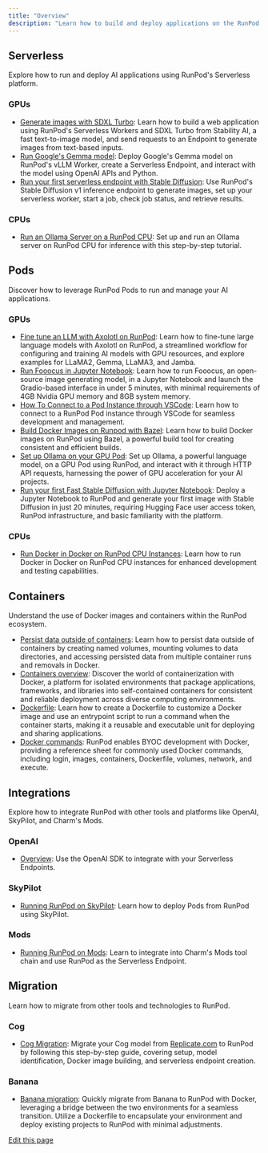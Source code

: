 ```yaml
---
title: "Overview"
description: "Learn how to build and deploy applications on the RunPod platform with this set of tutorials. Covering tools, technologies, and deployment methods, including Containers, Docker, and Serverless implementation."
---
```


## Serverless[​](#serverless "Direct link to Serverless")

Explore how to run and deploy AI applications using RunPod's Serverless platform.

### GPUs[​](#gpus "Direct link to GPUs")

* [Generate images with SDXL Turbo](/tutorials/serverless/gpu/generate-sdxl-turbo): Learn how to build a web application using RunPod's Serverless Workers and SDXL Turbo from Stability AI, a fast text-to-image model, and send requests to an Endpoint to generate images from text-based inputs.
* [Run Google's Gemma model](/tutorials/serverless/gpu/run-gemma-7b): Deploy Google's Gemma model on RunPod's vLLM Worker, create a Serverless Endpoint, and interact with the model using OpenAI APIs and Python.
* [Run your first serverless endpoint with Stable Diffusion](/tutorials/serverless/gpu/run-your-first): Use RunPod's Stable Diffusion v1 inference endpoint to generate images, set up your serverless worker, start a job, check job status, and retrieve results.

### CPUs[​](#cpus "Direct link to CPUs")

* [Run an Ollama Server on a RunPod CPU](/tutorials/serverless/cpu/run-ollama-inference): Set up and run an Ollama server on RunPod CPU for inference with this step-by-step tutorial.

## Pods[​](#pods "Direct link to Pods")

Discover how to leverage RunPod Pods to run and manage your AI applications.

### GPUs[​](#gpus-1 "Direct link to GPUs")

* [Fine tune an LLM with Axolotl on RunPod](/tutorials/pods/fine-tune-llm-axolotl): Learn how to fine-tune large language models with Axolotl on RunPod, a streamlined workflow for configuring and training AI models with GPU resources, and explore examples for LLaMA2, Gemma, LLaMA3, and Jamba.
* [Run Fooocus in Jupyter Notebook](/tutorials/pods/run-fooocus): Learn how to run Fooocus, an open-source image generating model, in a Jupyter Notebook and launch the Gradio-based interface in under 5 minutes, with minimal requirements of 4GB Nvidia GPU memory and 8GB system memory.
* [How To Connect to a Pod Instance through VSCode](/tutorials/pods/connect-to-vscode): Learn how to connect to a RunPod Pod instance through VSCode for seamless development and management.
* [Build Docker Images on Runpod with Bazel](/tutorials/pods/build-docker-images): Learn how to build Docker images on RunPod using Bazel, a powerful build tool for creating consistent and efficient builds.
* [Set up Ollama on your GPU Pod](/tutorials/pods/run-ollama): Set up Ollama, a powerful language model, on a GPU Pod using RunPod, and interact with it through HTTP API requests, harnessing the power of GPU acceleration for your AI projects.
* [Run your first Fast Stable Diffusion with Jupyter Notebook](/tutorials/pods/run-your-first): Deploy a Jupyter Notebook to RunPod and generate your first image with Stable Diffusion in just 20 minutes, requiring Hugging Face user access token, RunPod infrastructure, and basic familiarity with the platform.

### CPUs[​](#cpus-1 "Direct link to CPUs")

* [Run Docker in Docker on RunPod CPU Instances](/tutorials/pods/run-docker-in-docker): Learn how to run Docker in Docker on RunPod CPU instances for enhanced development and testing capabilities.

## Containers[​](#containers "Direct link to Containers")

Understand the use of Docker images and containers within the RunPod ecosystem.

* [Persist data outside of containers](/tutorials/introduction/containers/persist-data): Learn how to persist data outside of containers by creating named volumes, mounting volumes to data directories, and accessing persisted data from multiple container runs and removals in Docker.
* [Containers overview](/tutorials/introduction/containers/overview): Discover the world of containerization with Docker, a platform for isolated environments that package applications, frameworks, and libraries into self-contained containers for consistent and reliable deployment across diverse computing environments.
* [Dockerfile](/tutorials/introduction/containers/create-dockerfiles): Learn how to create a Dockerfile to customize a Docker image and use an entrypoint script to run a command when the container starts, making it a reusable and executable unit for deploying and sharing applications.
* [Docker commands](/tutorials/introduction/containers/docker-commands): RunPod enables BYOC development with Docker, providing a reference sheet for commonly used Docker commands, including login, images, containers, Dockerfile, volumes, network, and execute.

## Integrations[​](#integrations "Direct link to Integrations")

Explore how to integrate RunPod with other tools and platforms like OpenAI, SkyPilot, and Charm's Mods.

### OpenAI[​](#openai "Direct link to OpenAI")

* [Overview](/tutorials/migrations/openai/overview): Use the OpenAI SDK to integrate with your Serverless Endpoints.

### SkyPilot[​](#skypilot "Direct link to SkyPilot")

* [Running RunPod on SkyPilot](/integrations/skypilot): Learn how to deploy Pods from RunPod using SkyPilot.

### Mods[​](#mods "Direct link to Mods")

* [Running RunPod on Mods](/integrations/mods): Learn to integrate into Charm's Mods tool chain and use RunPod as the Serverless Endpoint.

## Migration[​](#migration "Direct link to Migration")

Learn how to migrate from other tools and technologies to RunPod.

### Cog[​](#cog "Direct link to Cog")

* [Cog Migration](/tutorials/migrations/cog/overview): Migrate your Cog model from [Replicate.com](https://www.replicate.com) to RunPod by following this step-by-step guide, covering setup, model identification, Docker image building, and serverless endpoint creation.

### Banana[​](#banana "Direct link to Banana")

* [Banana migration](/tutorials/migrations/banana/overview): Quickly migrate from Banana to RunPod with Docker, leveraging a bridge between the two environments for a seamless transition. Utilize a Dockerfile to encapsulate your environment and deploy existing projects to RunPod with minimal adjustments.

[Edit this page](https://github.com/runpod/docs/blob/main/docs/tutorials/overview.md)
